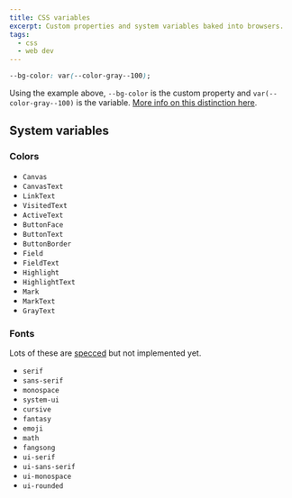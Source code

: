 ```yaml
---
title: CSS variables
excerpt: Custom properties and system variables baked into browsers.
tags:
  - css
  - web dev
---
```


<Bookmark url='https://drafts.csswg.org/css-variables/' />

```css
--bg-color: var(--color-gray--100);
```

Using the example above, `--bg-color` is the custom property and `var(--color-gray--100)` is the variable. [More info on this distinction here](https://webplatform.news/issues/2020-12-04).

## System variables

<Bookmark url='https://css-tricks.com/system-things' />

### Colors

<Bookmark url='https://blog.jim-nielsen.com/2021/css-system-colors' />

- `Canvas`
- `CanvasText`
- `LinkText`
- `VisitedText`
- `ActiveText`
- `ButtonFace`
- `ButtonText`
- `ButtonBorder`
- `Field`
- `FieldText`
- `Highlight`
- `HighlightText`
- `Mark`
- `MarkText`
- `GrayText`

### Fonts

Lots of these are [specced](https://blog.jim-nielsen.com/2020/system-fonts-on-the-web/) but not implemented yet.

- `serif`
- `sans-serif`
- `monospace`
- `system-ui`
- `cursive`
- `fantasy`
- `emoji`
- `math`
- `fangsong`
- `ui-serif`
- `ui-sans-serif`
- `ui-monospace`
- `ui-rounded`